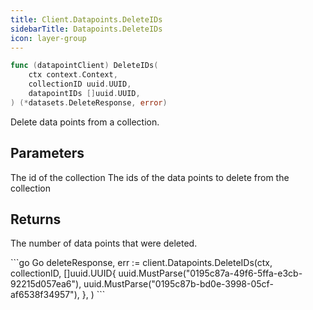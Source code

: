 ```yaml
---
title: Client.Datapoints.DeleteIDs
sidebarTitle: Datapoints.DeleteIDs
icon: layer-group
---
```


```go
func (datapointClient) DeleteIDs(
    ctx context.Context,
    collectionID uuid.UUID,
    datapointIDs []uuid.UUID,
) (*datasets.DeleteResponse, error)
```

Delete data points from a collection.

## Parameters

<ParamField path="collectionID" type="uuid.UUID">
  The id of the collection
</ParamField>
<ParamField path="datapointIDs" type="[]uuid.UUID">
  The ids of the data points to delete from the collection
</ParamField>

## Returns

The number of data points that were deleted.

<RequestExample>
```go Go
deleteResponse, err := client.Datapoints.DeleteIDs(ctx,
    collectionID,
    []uuid.UUID{
      uuid.MustParse("0195c87a-49f6-5ffa-e3cb-92215d057ea6"),
      uuid.MustParse("0195c87b-bd0e-3998-05cf-af6538f34957"),
    },
)
```
</RequestExample>
